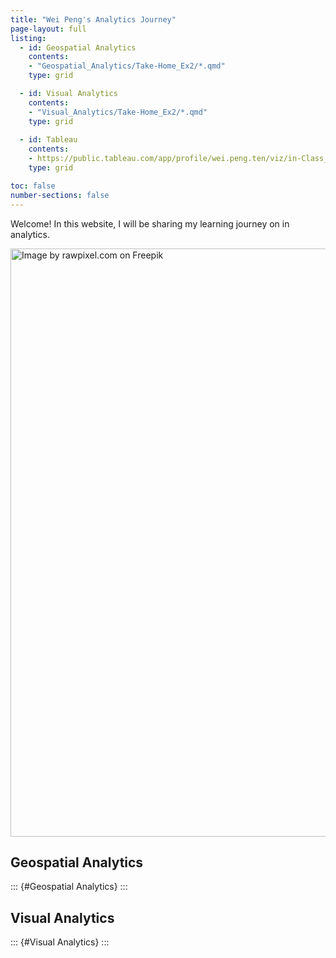 ```yaml
---
title: "Wei Peng's Analytics Journey"
page-layout: full
listing:
  - id: Geospatial Analytics
    contents:
    - "Geospatial_Analytics/Take-Home_Ex2/*.qmd"
    type: grid 

  - id: Visual Analytics
    contents:
    - "Visual_Analytics/Take-Home_Ex2/*.qmd"
    type: grid
    
  - id: Tableau
    contents:
    - https://public.tableau.com/app/profile/wei.peng.ten/viz/in-Class_2/QuaterlyPrivateResidentialPropertyWatcher2023-2024Q1#2
    type: grid

toc: false 
number-sections: false
---
```


Welcome! In this website, I will be sharing my learning journey on in analytics.

[![Image by rawpixel.com on Freepik](images/GIS_paranoic-01.png){fig-align="center" width="941"}](https://www.freepik.com/)

## Geospatial Analytics

::: {#Geospatial Analytics}
:::

## Visual Analytics

::: {#Visual Analytics}
:::
